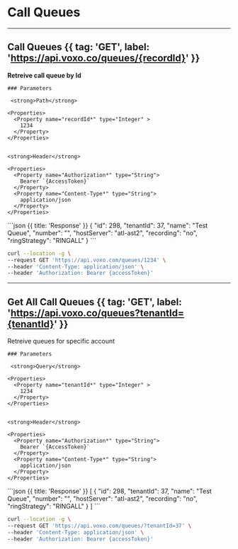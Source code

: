 # Call Queues

---

## Call Queues {{ tag: 'GET', label: 'https://api.voxo.co/queues/{recordId}' }}

<Row>
  <Col>
    <strong>Retreive call queue by Id</strong>

    ### Parameters

     <strong>Path</strong>

    <Properties>
      <Property name="recordId*" type="Integer" >
        1234
      </Property>
    </Properties>


    <strong>Header</strong>

    <Properties>
      <Property name="Authorization*" type="String">
        Bearer `{AccessToken}`
      </Property>
      <Property name="Content-Type*" type="String">
        application/json
      </Property>
    </Properties>

  </Col>
  <Col sticky>
    ```json {{ title: 'Response' }}
        {
            "id": 298,
            "tenantId": 37,
            "name": "Test Queue",
            "number": "",
            "hostServer": "atl-ast2",
            "recording": "no",
            "ringStrategy": "RINGALL"
        }
    ```
  </Col>
</Row>


```bash {{ title: 'cURL' }}
curl --location -g \
--request GET 'https://api.voxo.com/queues/1234' \
--header 'Content-Type: application/json' \
--header 'Authorization: Bearer {accessToken}'
```

---

## Get All Call Queues {{ tag: 'GET', label: 'https://api.voxo.co/queues?tenantId={tenantId}' }}

<Row>
  <Col>
    Retreive queues for specific account 

    ### Parameters

     <strong>Query</strong>

    <Properties>
      <Property name="tenantId*" type="Integer" >
        1234
      </Property>
    </Properties>


    <strong>Header</strong>

    <Properties>
      <Property name="Authorization*" type="String">
        Bearer `{AccessToken}`
      </Property>
      <Property name="Content-Type*" type="String">
        application/json
      </Property>
    </Properties>

  </Col>
  <Col sticky>
    ```json {{ title: 'Response' }}
        [
            {
                "id": 298,
                "tenantId": 37,
                "name": "Test Queue",
                "number": "",
                "hostServer": "atl-ast2",
                "recording": "no",
                "ringStrategy": "RINGALL"
            }
        ]
    ```
  </Col>
</Row>


```bash {{ title: 'cURL' }}
curl --location -g \
--request GET 'https://api.voxo.com/queues/?tenantId=37' \
--header 'Content-Type: application/json' \
--header 'Authorization: Bearer {accessToken}'
```